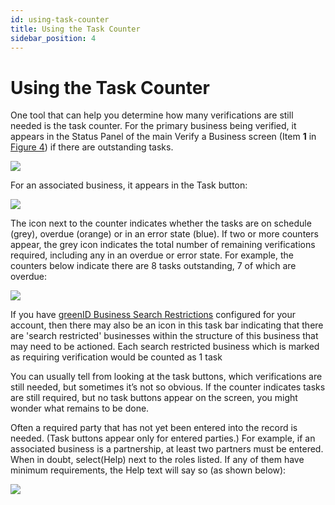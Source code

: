 ```yaml
---
id: using-task-counter
title: Using the Task Counter
sidebar_position: 4
---
```


# Using the Task Counter

One tool that can help you determine how many verifications are still needed is the task counter. For the primary business being verified, it appears in the Status Panel of the main Verify a Business screen (Item **1** in [Figure 4](https://vixverify.atlassian.net/wiki/spaces/GREEN/pages/492307184/Verify+a+business#Verifyabusiness-Figure4)) if there are outstanding tasks.

![](/img/task-1.png)

For an associated business, it appears in the Task button:

![](/img/task-2.png)

The icon next to the counter indicates whether the tasks are on schedule (grey), overdue (orange) or in an error state (blue). If two or more counters appear, the grey icon indicates the total number of remaining verifications required, including any in an overdue or error state. For example, the counters below indicate there are 8 tasks outstanding, 7 of which are overdue:

![](/img/task-3.png)

If you have [greenID Business Search Restrictions](https://vixverify.atlassian.net/wiki/spaces/GREEN/pages/514261448/greenID+Business+Search+Restrictions) configured for your account, then there may also be an icon in this task bar indicating that there are 'search restricted' businesses within the structure of this business that may need to be actioned. Each search restricted business which is marked as requiring verification would be counted as 1 task

You can usually tell from looking at the task buttons, which verifications are still needed, but sometimes it’s not so obvious. If the counter indicates tasks are still required, but no task buttons appear on the screen, you might wonder what remains to be done.

Often a required party that has not yet been entered into the record is needed. (Task buttons appear only for entered parties.) For example, if an associated business is a partnership, at least two partners must be entered.\
When in doubt, select(Help) next to the roles listed. If any of them have minimum requirements, the Help text will say so (as shown below):

![](/img/task-4.png)
